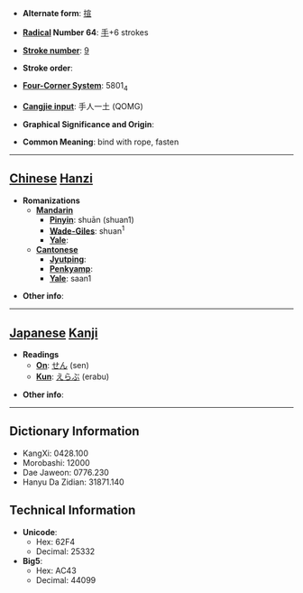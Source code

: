 * '''Alternate form''': [[揎]]

* '''[[Wiktionary:Chinese radical index| Radical]] Number 64''': [[Wiktionary:Chinese radical index 手|手]]+6 strokes

* '''[[Wiktionary:Chinese total strokes index|Stroke number]]''': [[Wiktionary:Chinese total strokes index 9|9]]

* '''Stroke order''': 

* '''[[Wiktionary:Chinese four corner index|Four-Corner System]]''': 5801<sub>4</sub>

* '''[[Wiktionary:Chinese Cangjie index|Cangjie input]]''': 手人一土 (QOMG)

* '''Graphical Significance and Origin''': 

* '''Common Meaning''': bind with rope, fasten

----

== [[Chinese]] [[Hanzi]] ==

* '''Romanizations'''
** '''[[Mandarin]]'''
*** '''[[Pinyin]]''': shuān (shuan1)
*** '''[[Wade-Giles]]''': shuan<sup>1</sup>
*** '''[[Yale]]''': 
** '''[[Cantonese]]'''
*** '''[[Jyutping]]''':
*** '''[[Penkyamp]]''': 
*** '''[[Yale]]''': saan1

* '''Other info''': 

----

== [[Japanese]] [[Kanji]] ==

* '''Readings'''
** '''[[On]]''': [[せん]] (sen)
** '''[[Kun]]''': [[えらぶ]] (erabu)

* '''Other info''':  

----

== Dictionary Information ==

* KangXi: 0428.100
* Morobashi: 12000
* Dae Jaweon: 0776.230
* Hanyu Da Zidian: 31871.140

== Technical Information ==

* '''Unicode''':
** Hex: 62F4
** Decimal: 25332
* '''Big5''':
** Hex: AC43
** Decimal: 44099